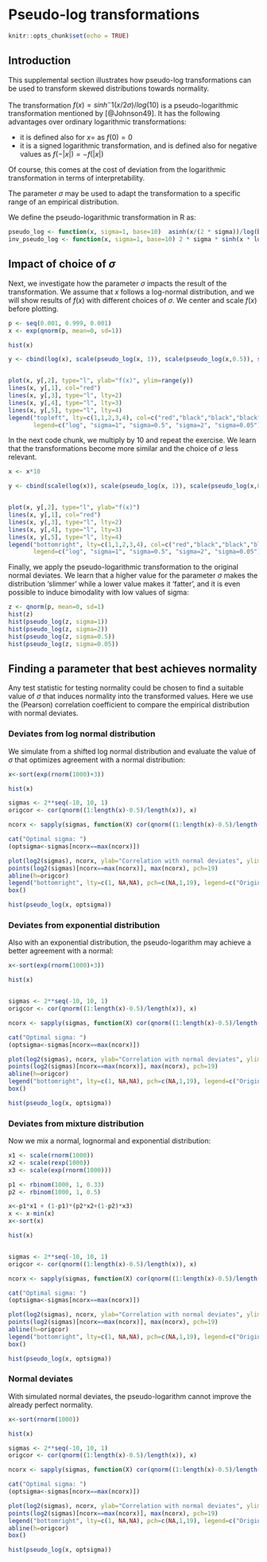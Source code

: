 # Pseudo-log transformations

```r
knitr::opts_chunk$set(echo = TRUE)
```

## Introduction

This supplemental section illustrates how pseudo-log transformations can be used to transform skewed distributions towards normality. 

The transformation $f(x) = sinh^-1(x/2\sigma)/log(10)$ is a pseudo-logarithmic transformation mentioned by [@Johnson49]. It has the following advantages over ordinary logarithmic transformations:

* it is defined also for $x=$ as $f(0) = 0$
* it is a signed logarithmic transformation, and is defined also for negative values as $f(-|x|)=-f(|x|)$

Of course, this comes at the cost of deviation from the logarithmic transformation in terms of interpretability.

The parameter $\sigma$ may be used to adapt the transformation to a specific range of an empirical distribution.

We define the pseudo-logarithmic transformation in R as:

```r
pseudo_log <- function(x, sigma=1, base=10)  asinh(x/(2 * sigma))/log(base)
inv_pseudo_log <- function(x, sigma=1, base=10) 2 * sigma * sinh(x * log(base))
```

## Impact of choice of $\sigma$

Next, we investigate how the parameter $\sigma$ impacts the result of the transformation. We assume that $x$ follows a log-normal distribution, and we will show results of $f(x)$ with different choices of $\sigma$. We center and scale $f(x)$ before plotting.


```r
p <- seq(0.001, 0.999, 0.001)
x <- exp(qnorm(p, mean=0, sd=1))

hist(x)

y <- cbind(log(x), scale(pseudo_log(x, 1)), scale(pseudo_log(x,0.5)), scale(pseudo_log(x, 2)), scale(pseudo_log(x, 0.05)))


plot(x, y[,2], type="l", ylab="f(x)", ylim=range(y))
lines(x, y[,1], col="red")
lines(x, y[,3], type="l", lty=2)
lines(x, y[,4], type="l", lty=3)
lines(x, y[,5], type="l", lty=4)
legend("topleft", lty=c(1,1,2,3,4), col=c("red","black","black","black","black"), 
       legend=c("log", "sigma=1", "sigma=0.5", "sigma=2", "sigma=0.05"))
```


In the next code chunk, we multiply by 10 and repeat the exercise. We learn that the transformations become more similar and the choice of $\sigma$ less relevant.

```r
x <- x*10

y <- cbind(scale(log(x)), scale(pseudo_log(x, 1)), scale(pseudo_log(x,0.5)), scale(pseudo_log(x, 2)), scale(pseudo_log(x, 0.05)))


plot(x, y[,2], type="l", ylab="f(x)")
lines(x, y[,1], col="red")
lines(x, y[,3], type="l", lty=2)
lines(x, y[,4], type="l", lty=3)
lines(x, y[,5], type="l", lty=4)
legend("bottomright", lty=c(1,1,2,3,4), col=c("red","black","black","black","black"), 
       legend=c("log", "sigma=1", "sigma=0.5", "sigma=2", "sigma=0.05"))


```

Finally, we apply the pseudo-logarithmic transformation to the original normal deviates. We learn that a higher value for the parameter $\sigma$ makes the distribution 'slimmer' while a lower value makes it 'fatter', and it is even possible to induce bimodality with low values of sigma:

```r
z <- qnorm(p, mean=0, sd=1)
hist(z)
hist(pseudo_log(z, sigma=1))
hist(pseudo_log(z, sigma=2))
hist(pseudo_log(z, sigma=0.5))
hist(pseudo_log(z, sigma=0.05))
```

## Finding a parameter that best achieves normality

Any test statistic for testing normality could be chosen to find a suitable value of $\sigma$ that induces normality into the transformed values. Here we use the (Pearson) correlation coefficient to compare the empirical distribution with normal deviates.

### Deviates from log normal distribution

We simulate from a shifted log normal distribution and evaluate the value of $\sigma$ that optimizes agreement with a normal distribution:

```r
x<-sort(exp(rnorm(1000)+3))

hist(x)

sigmas <- 2**seq(-10, 10, 1)
origcor <- cor(qnorm((1:length(x)-0.5)/length(x)), x)

ncorx <- sapply(sigmas, function(X) cor(qnorm((1:length(x)-0.5)/length(x)), pseudo_log(x,X)))

cat("Optimal sigma: ")
(optsigma<-sigmas[ncorx==max(ncorx)])

plot(log2(sigmas), ncorx, ylab="Correlation with normal deviates", ylim=c(0,1))
points(log2(sigmas)[ncorx==max(ncorx)], max(ncorx), pch=19)
abline(h=origcor)
legend("bottomright", lty=c(1, NA,NA), pch=c(NA,1,19), legend=c("Original", "Pseudo-log", "Pseudo-log with optimal sigma"))
box()

hist(pseudo_log(x, optsigma))
```

### Deviates from exponential distribution

Also with an exponential distribution, the pseudo-logarithm may achieve a better agreement with a normal:

```r
x<-sort(exp(rnorm(1000)+3))

hist(x)


sigmas <- 2**seq(-10, 10, 1)
origcor <- cor(qnorm((1:length(x)-0.5)/length(x)), x)

ncorx <- sapply(sigmas, function(X) cor(qnorm((1:length(x)-0.5)/length(x)), pseudo_log(x,X)))

cat("Optimal sigma: ")
(optsigma<-sigmas[ncorx==max(ncorx)])

plot(log2(sigmas), ncorx, ylab="Correlation with normal deviates", ylim=c(0,1))
points(log2(sigmas)[ncorx==max(ncorx)], max(ncorx), pch=19)
abline(h=origcor)
legend("bottomright", lty=c(1, NA,NA), pch=c(NA,1,19), legend=c("Original", "Pseudo-log", "Pseudo-log with optimal sigma"))
box()

hist(pseudo_log(x, optsigma))
```

### Deviates from mixture distribution

Now we mix a normal, lognormal and exponential distribution:

```r
x1 <- scale(rnorm(1000))
x2 <- scale(rexp(1000))
x3 <- scale(exp(rnorm(1000)))

p1 <- rbinom(1000, 1, 0.33)
p2 <- rbinom(1000, 1, 0.5)

x<-p1*x1 + (1-p1)*(p2*x2+(1-p2)*x3)
x <- x-min(x)
x<-sort(x)

hist(x)


sigmas <- 2**seq(-10, 10, 1)
origcor <- cor(qnorm((1:length(x)-0.5)/length(x)), x)

ncorx <- sapply(sigmas, function(X) cor(qnorm((1:length(x)-0.5)/length(x)), pseudo_log(x,X)))

cat("Optimal sigma: ")
(optsigma<-sigmas[ncorx==max(ncorx)])

plot(log2(sigmas), ncorx, ylab="Correlation with normal deviates", ylim=c(0,1))
points(log2(sigmas)[ncorx==max(ncorx)], max(ncorx), pch=19)
abline(h=origcor)
legend("bottomright", lty=c(1, NA,NA), pch=c(NA,1,19), legend=c("Original", "Pseudo-log", "Pseudo-log with optimal sigma"))
box()

hist(pseudo_log(x, optsigma))
```


### Normal deviates

With simulated normal deviates, the pseudo-logarithm cannot improve the already perfect normality.

```r
x<-sort(rnorm(1000))

hist(x)

sigmas <- 2**seq(-10, 10, 1)
origcor <- cor(qnorm((1:length(x)-0.5)/length(x)), x)

ncorx <- sapply(sigmas, function(X) cor(qnorm((1:length(x)-0.5)/length(x)), pseudo_log(x,X)))

cat("Optimal sigma: ")
(optsigma<-sigmas[ncorx==max(ncorx)])

plot(log2(sigmas), ncorx, ylab="Correlation with normal deviates", ylim=c(0,1))
points(log2(sigmas)[ncorx==max(ncorx)], max(ncorx), pch=19)
legend("bottomright", lty=c(1, NA,NA), pch=c(NA,1,19), legend=c("Original", "Pseudo-log", "Pseudo-log with optimal sigma"))
abline(h=origcor)
box()

hist(pseudo_log(x, optsigma))
```

